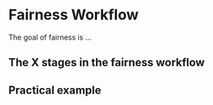# Fairness Workflow {#sec-fairness-workflow}

The goal of fairness is ...

## The X stages in the fairness workflow

## Practical example
